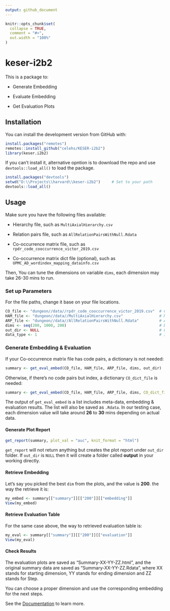```yaml
---
output: github_document
---
```


<!-- README.md is generated from README.Rmd. Please edit that file -->

```r
knitr::opts_chunk$set(
  collapse = TRUE,
  comment = "#>",
  out.width = "100%"
)
```

# keser-i2b2

This is a package to:

* Generate Embedding

* Evaluate Embedding

* Get Evaluation Plots

## Installation

You can install the development version from GitHub with:

``` r
install.packages("remotes")
remotes::install_github("celehs/KESER-i2b2")
library(keser.i2b2)
```

If you can't install it, alternative opntion is to download the repo and use `devtools::load_all()` to load the package. 

``` r
install.packages("devtools")
setwd("D:\\Projects\\harvard\\keser-i2b2")     # Set to your path
devtools::load_all()    
```

## Usage

Make sure you have the following files available:

* Hierarchy file, such as `MultiAxialHierarchy.csv`

* Relation pairs file, such as `AllRelationPairsWithNull.Rdata`

* Co-occurrence matrix file, such as `rpdr_code_cooccurrence_victor_2019.csv`

* Co-occurrence matrix dict file (optional), such as `UPMC_AD_wordindex_mapping_datainfo.csv`

Then, You can tune the dimensions on variable `dims`, each dimension may take 26-30 mins to run. 

### Set up Parameters

For the file paths, change it base on your file locations.

```r
CO_file <- "dungeon//data//rpdr_code_cooccurrence_victor_2019.csv"  # Co-occurrence File: .csv/.parquet/.Rdata
HAM_file <- "dungeon//data//MultiAxialHierarchy.csv"                # Multi-axial Hierarchy File: .csv/.parquet/.Rdata  
ARP_file <- "dungeon//data//AllRelationPairsWithNull.Rdata"         # All Relation Pairs File: .csv/.parquet/.Rdata  
dims <- seq(200, 1000, 200)                                         # Dimension Setting
out_dir <- NULL                                                     # Output folder setting -  If NULL All Outputs Will Be At: working_dir/output
data_type <- 1                                                      # Input Data Type Setting, Codi Only:1, Codi & CUI: 2 
```


### Generate Embedding & Evaluation

If your Co-occurrence matrix file has code pairs, a dictionary is not needed:

```r
summary <- get_eval_embed(CO_file, HAM_file, ARP_file, dims, out_dir)
```

Otherwise, if there's no code pairs but index, a dictionary `CO_dict_file` is needed: 

```r
summary <- get_eval_embed(CO_file, HAM_file, ARP_file, dims, CO_dict_file = "UPMC_AD_wordindex_mapping_datainfo.csv", out_dir)    # Repalce your dict file here 
```

The output of `get_eval_embed` is a list includes meta-data, embedding & evaluation results. The list will also be saved as `.Rdata`. In our testing case, each dimension value will take around **26** to **30** mins depending on actual data. 

#### Generate Plot Report

```r
get_report(summary, plot_val = "auc", knit_format = "html")
```

`get_report` will not return anything but creates the plot report under `out_dir` folder. If `out_dir` is ``NULL`` then it will create a folder called **output** in your working directly.

#### Retrieve Embedding

Let's say you picked the best `dim` from the plots, and the value is **200**. the way the retrieve it is:

```r
my_embed <- summary[["summary"]][["200"]][["embedding"]]
View(my_embed)
```

#### Retrieve Evaluation Table

For the same case above, the way to retrieved evaluation table is:

```r
my_eval <- summary[["summary"]][["200"]][["evaluation"]]
View(my_eval)
```

#### Check Results

The evaluation plots are saved as "Summary-XX-YY-ZZ.html", and the original summary data are saved as "Summary-XX-YY-ZZ.Rdata", where XX stands for starting dimension, YY stands for ending dimension and ZZ stands for Step. 

You can choose a proper dimension and use the corresponding embedding for the next steps.



See the [Documentation](https://celehs.github.io/KESER-i2b2/) to learn more.

